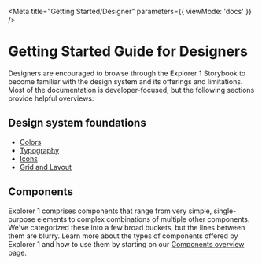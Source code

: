 
<Meta title="Getting Started/Designer" parameters={{ viewMode: 'docs' }} />

# Getting Started Guide for Designers

Designers are encouraged to browse through the Explorer 1 Storybook to become familiar with the design system and its offerings and limitations. Most of the documentation is developer-focused, but the following sections provide helpful overviews:

## Design system foundations

- [Colors](?path=/docs/foundation-colors--page)
- [Typography](?path=/docs/foundation-typography--fonts)
- [Icons](?path=/docs/foundation-icons--arrow)
- [Grid and Layout](?path=/docs/foundation-grid-and-layout--base-grid)

## Components

Explorer 1 comprises components that range from very simple, single-purpose elements to complex combinations of multiple other components. We've categorized these into a few broad buckets, but the lines between them are blurry. Learn more about the types of components offered by Explorer 1 and how to use them by starting on our [Components overview](?path=/docs/components-overview--page) page.
